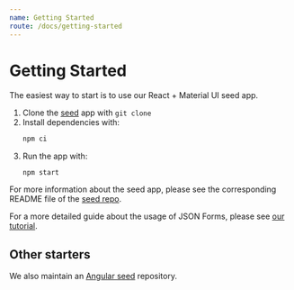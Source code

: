 ```yaml
---
name: Getting Started
route: /docs/getting-started
---
```


# Getting Started

The easiest way to start is to use our React + Material UI seed app.

1. Clone the [seed](https://github.com/eclipsesource/jsonforms-react-seed) app with `git clone`
2. Install dependencies with:
   ```bash
   npm ci
   ```
3. Run the app with:
   ```
   npm start
   ```

For more information about the seed app, please see the corresponding README file of the [seed repo](https://github.com/eclipsesource/jsonforms-react-seed).

For a more detailed guide about the usage of JSON Forms, please see [our tutorial](/docs/tutorial).

## Other starters

We also maintain an [Angular seed](https://github.com/eclipsesource/jsonforms-angular-seed) repository.

